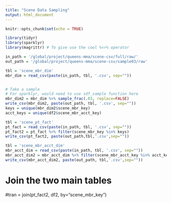 ```yaml
---
title: "Scene Data Sampling"
output: html_document
---
```


```r
knitr::opts_chunk$set(echo = TRUE)
```


```r
library(tidyr)
library(sparklyr)
library(magrittr) # To give use the cool %<>% operator
```


```r
in_path = '/global/project/queens-mma/scene-csv/full/raw/'
out_path = '/global/project/queens-mma/scene-csv/sample03/raw'
```


```r
tbl = 'scene_mbr_dim'
mbr_dim = read_csv(paste(in_path, tbl, '.csv', sep=""))


# Take a sample
# For sparklyr, would need to use sdf_sample function here
mbr_dim2 = mbr_dim %>% sample_frac(.03, replace=FALSE)
write_csv(mbr_dim2, paste(out_path, tbl, '.csv', sep=""))
keys = unique(mbr_dim2$scene_mbr_key)
acct_keys = unique(df2$scene_mbr_acct_key)
```

```r
tbl = 'scene_pt_fact'
pt_fact = read_csv(paste(in_path, tbl, '.csv', sep=""))
pt_fact2 = pt_fact %>% filter(scene_mbr_key %in% keys)
write_csv(pt_fact2, paste(out_path,tbl,'.csv',sep=""))
```

```r
tbl = 'scene_mbr_acct_dim'
mbr_acct_dim = read_csv(paste(in_path, tbl, '.csv', sep=""))
mbr_acct_dim2 = mbr_acct_dim %>% filter(scene_mbr_acct_key %in% acct_keys)
write_csv(mbr_acct_dim2, paste(out_path, tbl,'.csv',sep=""))
```


# Join the two main tables
#tran = join(pt_fact2, df2, by="scene_mbr_key")
